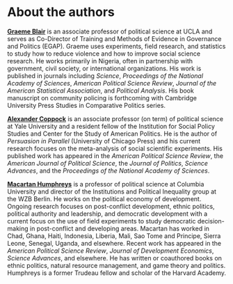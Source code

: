 # About the authors {.unnumbered}

[**Graeme Blair**](https://graemeblair.com) is an associate professor of political science at UCLA and serves as Co-Director of Training and Methods of Evidence in Governance and Politics (EGAP). Graeme uses experiments, field research, and statistics to study how to reduce violence and how to improve social science research. He works primarily in Nigeria, often in partnership with government, civil society, or international organizations. His work is published in journals including *Science*, *Proceedings of the National Academy of Sciences*, *American Political Science Review*, *Journal of the American Statistical Association*, and *Political Analysis*. His book manuscript on community policing is forthcoming with Cambridge University Press Studies in Comparative Politics series.

[**Alexander Coppock**](https://alexandercoppock.com) is an associate professor (on term) of political science at Yale University and a resident fellow of the Institution for Social Policy Studies and Center for the Study of American Politics. He is the author of *Persuasion in Parallel* (University of Chicago Press) and his current research focuses on the meta-analysis of social scientific experiments. His published work has appeared in the *American Political Science Review*, the *American Journal of Political Science*, the *Journal of Politics*, *Science Advances*, and the *Proceedings of the National Academy of Sciences*. 

[**Macartan Humphreys**](https://macartan.github.io) is a professor of political science at Columbia University and director of the Institutions and Political Inequality group at the WZB Berlin. He works on the political economy of development. Ongoing research focuses on post-conflict development, ethnic politics, political authority and leadership, and democratic development with a current focus on the use of field experiments to study democratic decision-making in post-conflict and developing areas. Macartan has worked in Chad, Ghana, Haiti, Indonesia, Liberia, Mali, Sao Tome and Principe, Sierra Leone, Senegal, Uganda, and elsewhere. Recent work has appeared in the *American Political Science Review*, *Journal of Development Economics*, *Science Advances*, and elsewhere. He has written or coauthored books on ethnic politics, natural resource management, and game theory and politics. Humphreys is a former Trudeau fellow and scholar of the Harvard Academy.
